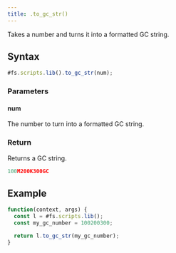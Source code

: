 ```yaml
---
title: .to_gc_str()
---
```


Takes a number and turns it into a formatted GC string.

## Syntax

```js
#fs.scripts.lib().to_gc_str(num);
```

### Parameters

#### num

The number to turn into a formatted GC string.

### Return

Returns a GC string.

```js
100M200K300GC
```

## Example

```js
function(context, args) {
  const l = #fs.scripts.lib();
  const my_gc_number = 100200300;

  return l.to_gc_str(my_gc_number);
}
```
